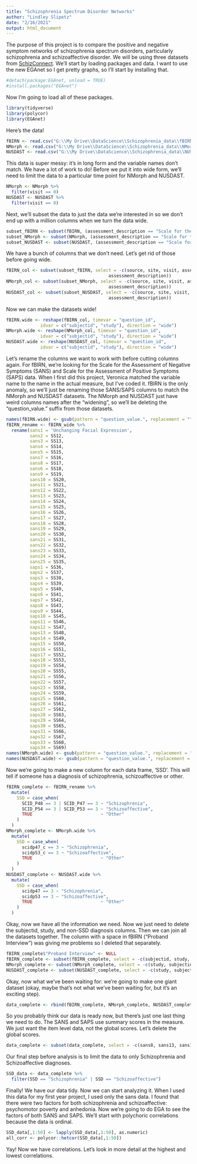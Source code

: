 ```yaml
---
title: "Schizophrenia Spectrum Disorder Networks"
author: "Lindley Slipetz"
date: "2/16/2021"
output: html_document
---
```


The purpose of this project is to compare the positive and negative symptom networks of schizophrenia spectrum disorders, particularly schizophrenia and schizoaffective disorder. We will be using three datasets from [SchizConnect](http://schizconnect.org/). We'll start by loading packages and data. I want to use the new EGAnet so I get pretty graphs, so I'll start by installing that.

```r
#detach(package:EGAnet, unload = TRUE)
#install.packages("EGAnet")
```

Now I'm going to load all of these packages.

```r
library(tidyverse)
library(polycor)
library(EGAnet)
```

Here's the data!

```r
fBIRN <- read.csv("G:\\My Drive\\DataScience\\Schizophrenia_data\\fBIRN.csv", header = TRUE, stringsAsFactors = FALSE)
NMorph <- read.csv("G:\\My Drive\\DataScience\\Schizophrenia_data\\NMorph.csv", header = TRUE, stringsAsFactors = FALSE)
NUSDAST <- read.csv("G:\\My Drive\\DataScience\\Schizophrenia_data\\NUSDAST.csv", header = TRUE, stringsAsFactors = FALSE)
```

This data is super messy: it's in long form and the variable names don't match. We have a lot of work to do! Before we put it into wide form, we'll need to limit the data to a particular time point for NMorph and NUSDAST.

```r
NMorph <- NMorph %>%
  filter(visit == 0)
NUSDAST <- NUSDAST %>%
  filter(visit == 0)
```

Next, we'll subset the data to just the data we're interested in so we don't end up with a million columns when we turn the data wide.

```r
subset_fBIRN <- subset(fBIRN, (assessment_description == "Scale for the Assessment of Negative Symptoms" | assessment_description == "Scale for the Assessment of Positive Symptoms") | question_id %in% c("SCID_P47", "SCID_P48", "SCID_P53", "SCID_P54"))
subset_NMorph <- subset(NMorph, (assessment_description == "Scale for the Assessment of Negative Symptoms" | assessment_description == "Scale for the Assessment of Positive Symptoms") | question_id %in% c("scidp47_c", "scidp53_c"))
subset_NUSDAST <- subset(NUSDAST, (assessment_description == "Scale for the Assessment of Negative Symptoms" | assessment_description == "Scale for the Assessment of Positive Symptoms") | question_id %in% c("scidp47", "scidp53"))
```

We have a bunch of columns that we don't need. Let's get rid of those before going wide.

```r
fBIRN_col <- subset(subset_fBIRN, select = -c(source, site, visit, assessment,
                                       assessment_description))
NMorph_col <- subset(subset_NMorph, select = -c(source, site, visit, assessment,
                                       assessment_description))
NUSDAST_col <- subset(subset_NUSDAST, select = -c(source, site, visit, assessment,
                                       assessment_description))
```

Now we can make the datasets wide! 

```r
fBIRN.wide <- reshape(fBIRN_col, timevar = "question_id", 
             idvar = c("subjectid", "study"), direction = "wide")
NMorph.wide <- reshape(NMorph_col, timevar = "question_id", 
             idvar = c("subjectid", "study"), direction = "wide")
NUSDAST.wide <- reshape(NUSDAST_col, timevar = "question_id", 
             idvar = c("subjectid", "study"), direction = "wide")
```



Let's rename the columns we want to work with before cutting columns again. For fBIRN, we're looking for the Scale for the Assessment of Negative Symptoms (SANS) and Scale for the Assessment of Positive Symptoms (SAPS) data. When I first did this project, Veronica matched the variable name to the name in the actual measure, but I've coded it. fBIRN is the only anomaly, so we'll just be renaming those SANS/SAPS columns to match the NMorph and NUSDAST datasets. The NMorph and NUSDAST just have weird columns names after the "widening", so we'll be deleting the "question_value." suffix from those datasets.

```r
names(fBIRN.wide) <- gsub(pattern = "question_value.", replacement = "", x = names(fBIRN.wide))
fBIRN_rename <- fBIRN_wide %>%
  rename(sans1 = 'Unchanging Facial Expression',
         sans2 = SS12, 
         sans3 = SS13, 
         sans4 = SS14, 
         sans5 = SS15, 
         sans7 = SS16, 
         sans8 = SS17, 
         sans6 = SS18, 
         sans9 = SS19, 
         sans10 = SS20,  
         sans11 = SS21,  
         sans12 = SS22, 
         sans13 = SS23,  
         sans14 = SS24, 
         sans15 = SS25,  
         sans16 = SS26,  
         sans17 = SS27,  
         sans18 = SS28,  
         sans19 = SS29, 
         sans20 = SS30, 
         sans21 = SS31,  
         sans22 = SS32,  
         sans23 = SS33,  
         sans24 = SS34,  
         sans25 = SS35,    
         saps1 = SS36,  
         saps2 = SS37,  
         saps3 = SS38,  
         saps4 = SS39, 
         saps5 = SS40, 
         saps6 = SS41,  
         saps7 = SS42,  
         saps8 = SS43,  
         saps9 = SS44,  
         saps10 = SS45, 
         saps11 = SS46,  
         saps12 = SS47,  
         saps13 = SS48,  
         saps14 = SS49, 
         saps15 = SS50, 
         saps16 = SS51,  
         saps17 = SS52,  
         saps18 = SS53,  
         saps19 = SS54,  
         saps20 = SS55, 
         saps21 = SS56,  
         saps22 = SS57,  
         saps23 = SS58,  
         saps24 = SS59, 
         saps25 = SS60, 
         saps26 = SS61,  
         saps27 = SS62,  
         saps28 = SS63,  
         saps29 = SS64,  
         saps30 = SS65, 
         saps31 = SS66,  
         saps32 = SS67,  
         saps33 = SS68,  
         saps34 = SS69)
names(NMorph.wide) <- gsub(pattern = "question_value.", replacement = "", x = names(NMorph.wide))
names(NUSDAST.wide) <- gsub(pattern = "question_value.", replacement = "", x = names(NUSDAST.wide))
```

Now we're going to make a new column for each data frame, 'SSD'. This will tell if someone has a diagnosis of schizophrenia, schizoaffective or other.

```r
fBIRN_complete <- fBIRN_rename %>%
  mutate(
    SSD = case_when(
      SCID_P48 == 3 | SCID_P47 == 3 ~ "Schizophrenia",
      SCID_P54 == 3 | SCID_P53 == 3 ~ "Schizoaffective",
      TRUE                          ~ "Other"
    )
  ) 
NMorph_complete <- NMorph.wide %>%
  mutate(
    SSD = case_when(
      scidp47_c == 3 ~ "Schizophrenia",
      scidp53_c == 3 ~ "Schizoaffective",
      TRUE                          ~ "Other"
    )
  )  
NUSDAST_complete <- NUSDAST.wide %>%
  mutate(
    SSD = case_when(
      scidp47 == 3 ~ "Schizophrenia",
      scidp53 == 3 ~ "Schizoaffective",
      TRUE                          ~ "Other"
    )
  )  
```

Okay, now we have all the information we need. Now we just need to delete the subjectid, study, and non-SSD diagnosis columns. Then we can join all the datasets together. The column with a space in fBIRN ("Proband Interview") was giving me problems so I deleted that separately.

```r
fBIRN_complete$"Proband Interview" <- NULL
fBIRN_complete <- subset(fBIRN_complete, select = -c(subjectid, study, SCID_P53, SCID_P47, SCID_P48, SCID_P54, Family, Friends, Medication, Other, Staff, Status, SS3, SS4, Reliability))
NMorph_complete <- subset(NMorph_complete, select = -c(study, subjectid, scidp47_c, scidp53_c))     
NUSDAST_complete <- subset(NUSDAST_complete, select = -c(study, subjectid, scidp47, scidp53))                         
```

Okay, now what we've been waiting for: we're going to make one giant dataset (okay, maybe that's not what we've been waiting for, but it's an exciting step).

```r
data_complete <- rbind(fBIRN_complete, NMorph_complete, NUSDAST_complete)
```

So you probably think our data is ready now, but there's just one last thing we need to do. The SANS and SAPS use summary scores in the measure. We just want the item level data, not the global scores. Let's delete the global scores.

```r
data_complete <- subset(data_complete, select = -c(sans8, sans13, sans17, sans22, sans25, saps7, saps20, saps25, saps34))
```

Our final step before analysis is to limit the data to only Schizophrenia and Schizoaffective diagnoses.

```r
SSD_data <- data_complete %>%
  filter(SSD == "Schizophrenia" | SSD == "Schizoaffective")
```

Finally! We have our data tidy. Now we can start analyzing it. When I used this data for my first year project, I used only the sans data. I found that there were two factors for both schizophrenia and schizoaffective: psychomotor poverty and anhedonia. Now we're going to do EGA to see the factors of both SANS and SAPS. We'll start with polychoric correlations because the data is ordinal.

```r
SSD_data[,1:50] <- lapply(SSD_data[,1:50], as.numeric)
all_corr <- polycor::hetcor(SSD_data[,1:50])
```

Yay! Now we have correlations. Let's look in more detail at the highest and lowest correlations.